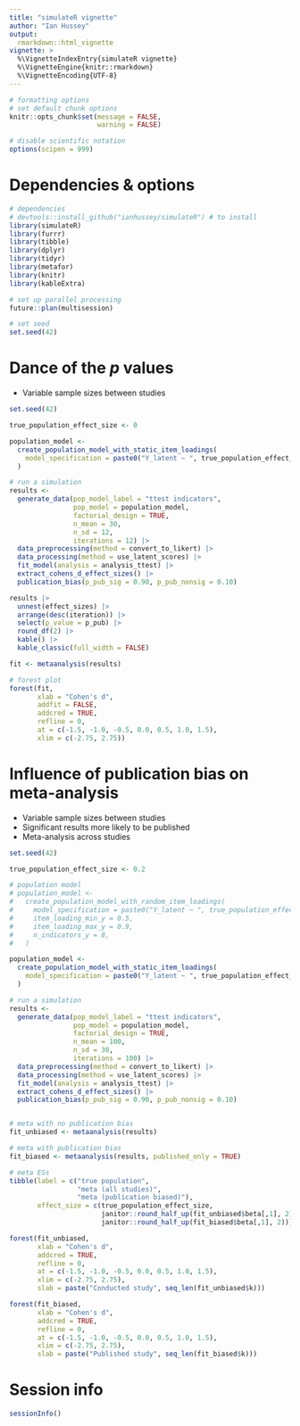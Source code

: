 ```yaml
---
title: "simulateR vignette"
author: "Ian Hussey"
output: 
  rmarkdown::html_vignette
vignette: >
  %\VignetteIndexEntry{simulateR vignette}
  %\VignetteEngine{knitr::rmarkdown}
  %\VignetteEncoding{UTF-8}
---
```


```r

# formatting options
# set default chunk options
knitr::opts_chunk$set(message = FALSE, 
                      warning = FALSE)

# disable scientific notation
options(scipen = 999) 

```

# Dependencies & options

```r

# dependencies
# devtools::install_github("ianhussey/simulateR") # to install
library(simulateR)
library(furrr)
library(tibble)
library(dplyr)
library(tidyr)
library(metafor)
library(knitr)
library(kableExtra)

# set up parallel processing
future::plan(multisession)

# set seed
set.seed(42)

```

# Dance of the *p* values

- Variable sample sizes between studies

```r

set.seed(42)

true_population_effect_size <- 0

population_model <-
  create_population_model_with_static_item_loadings(
    model_specification = paste0("Y_latent ~ ", true_population_effect_size, "*X_latent")
  )

# run a simulation
results <- 
  generate_data(pop_model_label = "ttest indicators",
                pop_model = population_model, 
                factorial_design = TRUE,
                n_mean = 30,
                n_sd = 12,
                iterations = 12) |>
  data_preprocessing(method = convert_to_likert) |>
  data_processing(method = use_latent_scores) |>
  fit_model(analysis = analysis_ttest) |>
  extract_cohens_d_effect_sizes() |>
  publication_bias(p_pub_sig = 0.90, p_pub_nonsig = 0.10)

results |>
  unnest(effect_sizes) |>
  arrange(desc(iteration)) |>
  select(p_value = p_pub) |>
  round_df(2) |>
  kable() |>
  kable_classic(full_width = FALSE)

fit <- metaanalysis(results)

# forest plot
forest(fit, 
       xlab = "Cohen's d",
       addfit = FALSE,
       addcred = TRUE,
       refline = 0,
       at = c(-1.5, -1.0, -0.5, 0.0, 0.5, 1.0, 1.5),
       xlim = c(-2.75, 2.75))

```

# Influence of publication bias on meta-analysis

- Variable sample sizes between studies
- Significant results more likely to be published
- Meta-analysis across studies

```r

set.seed(42)

true_population_effect_size <- 0.2

# population model
# population_model <-
#   create_population_model_with_random_item_loadings(
#     model_specification = paste0("Y_latent ~ ", true_population_effect_size, "*X_latent"),
#     item_loading_min_y = 0.5,
#     item_loading_max_y = 0.9,
#     n_indicators_y = 8,
#   )

population_model <-
  create_population_model_with_static_item_loadings(
    model_specification = paste0("Y_latent ~ ", true_population_effect_size, "*X_latent")
  )

# run a simulation
results <- 
  generate_data(pop_model_label = "ttest indicators",
                pop_model = population_model, 
                factorial_design = TRUE,
                n_mean = 100,
                n_sd = 30,
                iterations = 100) |>
  data_preprocessing(method = convert_to_likert) |>
  data_processing(method = use_latent_scores) |>
  fit_model(analysis = analysis_ttest) |>
  extract_cohens_d_effect_sizes() |>
  publication_bias(p_pub_sig = 0.90, p_pub_nonsig = 0.10)


# meta with no publication bias
fit_unbiased <- metaanalysis(results)

# meta with publication bias
fit_biased <- metaanalysis(results, published_only = TRUE)

# meta ESs
tibble(label = c("true population", 
                 "meta (all studies)", 
                 "meta (publication biased)"),
       effect_size = c(true_population_effect_size, 
                       janitor::round_half_up(fit_unbiased$beta[,1], 2),
                       janitor::round_half_up(fit_biased$beta[,1], 2)))

```

```r

forest(fit_unbiased, 
       xlab = "Cohen's d",
       addcred = TRUE,
       refline = 0,
       at = c(-1.5, -1.0, -0.5, 0.0, 0.5, 1.0, 1.5),
       xlim = c(-2.75, 2.75),
       slab = paste("Conducted study", seq_len(fit_unbiased$k)))

```

```r

forest(fit_biased,
       xlab = "Cohen's d",
       addcred = TRUE,
       refline = 0,
       at = c(-1.5, -1.0, -0.5, 0.0, 0.5, 1.0, 1.5),
       xlim = c(-2.75, 2.75),
       slab = paste("Published study", seq_len(fit_biased$k)))

```

# Session info

```r

sessionInfo()

```


